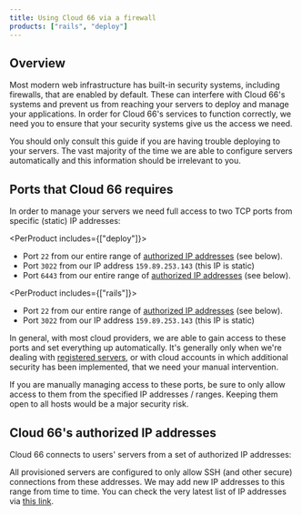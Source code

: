 ```yaml
---
title: Using Cloud 66 via a firewall
products: ["rails", "deploy"]
---
```


## Overview

Most modern web infrastructure has built-in security systems, including firewalls, that are enabled by default. These can interfere with Cloud 66's systems and prevent us from reaching your servers to deploy and manage your applications. In order for Cloud 66's services to function correctly, we need you to ensure that your security systems give us the access we need.

<Callout type="warning" title="This guide may not apply to you">
You should only consult this guide if you are having trouble deploying to your servers. The vast majority of the time we are able to configure servers automatically and this information should be irrelevant to you. 
</Callout>

## Ports that Cloud 66 requires

In order to manage your servers we need full access to two TCP ports from specific (static) IP addresses:

<PerProduct includes={["deploy"]}>
- Port `22` from our entire range of [authorized IP addresses](#cloud-66s-authorized-ip-addresses) (see below).
- Port `3022` from our IP address `159.89.253.143` (this IP is static)
- Port `6443` from our entire range of [authorized IP addresses](#cloud-66s-authorized-ip-addresses) (see below).
</PerProduct>

<PerProduct includes={["rails"]}>
- Port `22` from our entire range of [authorized IP addresses](#cloud-66s-authorized-ip-addresses) (see below).
- Port `3022` from our IP address `159.89.253.143` (this IP is static)
</PerProduct>

In general, with most cloud providers, we are able to gain access to these ports and set everything up automatically. It's generally only when we're dealing with [registered servers](/:product/:version?/servers/registered-servers), or with cloud accounts in which additional security has been implemented, that we need your manual intervention. 

<Callout type="error" title="Specify IP addresses">
If you are manually managing access to these ports, be sure to only allow access to them from the specified IP addresses / ranges. Keeping them open to all hosts would be a major security risk. 
</Callout>

## Cloud 66's authorized IP addresses

Cloud 66 connects to users' servers from a set of authorized IP addresses:

<IpList >
</IpList>

All provisioned servers are configured to only allow SSH (and other secure) connections from these addresses. We may add new IP addresses to this range from time to time. You can check the very latest list of IP addresses via [this link](https://app.cloud66.com/authorized_ips).